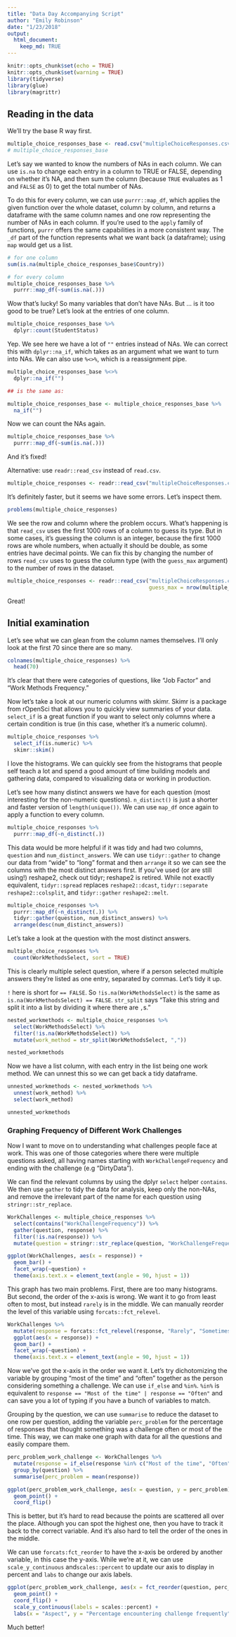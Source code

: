 ```yaml
---
title: "Data Day Accompanying Script"
author: "Emily Robinson"
date: "1/23/2018"
output: 
  html_document:
    keep_md: TRUE
---
```


```r
knitr::opts_chunk$set(echo = TRUE)
knitr::opts_chunk$set(warning = TRUE)
library(tidyverse)
library(glue)
library(magrittr)
```

## Reading in the data

We'll try the base R way first. 

```r
multiple_choice_responses_base <- read.csv("multipleChoiceResponses.csv")
# multiple_choice_responses_base
```

Let's say we wanted to know the numbers of NAs in each column. We can use `is.na` to change each entry in a column to TRUE or FALSE, depending on whether it's NA, and then sum the column (because `TRUE` evaluates as 1 and `FALSE` as 0) to get the total number of NAs. 

To do this for every column, we can use `purrr::map_df`, which applies the given function over the whole dataset, column by column, and returns a dataframe with the same column names and one row representing the number of NAs in each column. If you're used to the `apply` family of functions, `purrr` offers the same capabilities in a more consistent way. The `_df` part of the function represents what we want back (a dataframe); using `map` would get us a list. 

```r
# for one column
sum(is.na(multiple_choice_responses_base$Country))

# for every column 
multiple_choice_responses_base %>%
  purrr::map_df(~sum(is.na(.)))
```

Wow that's lucky! So many variables that don't have NAs. But ... is it too good to be true? Let's look at the entries of one column.  

```r
multiple_choice_responses_base %>%
  dplyr::count(StudentStatus)
```

Yep. We see here we have a lot of `""` entries instead of NAs. We can correct this with `dplyr::na_if`, which takes as an argument what we want to turn into NAs. We can also use `%<>%`, which is a reassignment pipe. 

```r
multiple_choice_responses_base %<>%
  dplyr::na_if("")

## is the same as: 

multiple_choice_responses_base <- multiple_choice_responses_base %>%
  na_if("")
```

Now we can count the NAs again. 

```r
multiple_choice_responses_base %>%
  purrr::map_df(~sum(is.na(.)))
```

And it's fixed! 

Alternative: use `readr::read_csv` instead of `read.csv`. 

```r
multiple_choice_responses <- readr::read_csv("multipleChoiceResponses.csv")
```

It's definitely faster, but it seems we have some errors. Let's inspect them. 

```r
problems(multiple_choice_responses)
```

We see the row and column where the problem occurs. What's happening is that `read_csv` uses the first 1000 rows of a column to guess its type. But in some cases, it's guessing the column is an integer, because the first 1000 rows are whole numbers, when actually it should be double, as some entries have decimal points. We can fix this by changing the number of rows `read_csv` uses to guess the column type (with the `guess_max` argument) to the number of rows in the dataset. 

```r
multiple_choice_responses <- readr::read_csv("multipleChoiceResponses.csv", 
                                             guess_max = nrow(multiple_choice_responses))
```

Great! 

## Initial examination 

Let's see what we can glean from the column names themselves. I'll only look at the first 70 since there are so many. 

```r
colnames(multiple_choice_responses) %>%
  head(70)
```

It's clear that there were categories of questions, like "Job Factor" and "Work Methods Frequency."

Now let's take a look at our numeric columns with skimr. Skimr is a package from rOpenSci that allows you to quickly view summaries of your data. `select_if` is a great function if you want to select only columns where a certain condition is true (in this case, whether it's a numeric column).  

```r
multiple_choice_responses %>%
  select_if(is.numeric) %>%
  skimr::skim()
```

I love the histograms. We can quickly see from the histograms that people self teach a lot and spend a good amount of time building models and gathering data, compared to visualizing data or working in production.   

Let's see how many distinct answers we have for each question (most interesting for the non-numeric questions). `n_distinct()` is just a shorter and faster version of `length(unique())`. We can use `map_df` once again to apply a function to every column. 

```r
multiple_choice_responses %>%
  purrr::map_df(~n_distinct(.)) 
```

This data would be more helpful if it was tidy and had two columns, `question` and `num_distinct_answers`. We can use `tidyr::gather` to change our data from "wide" to "long" format and then `arrange` it so we can see the columns with the most distinct answers first. If you've used (or are still using!) reshape2, check out tidyr; reshape2 is retired. While not exactly equivalent, `tidyr::spread` replaces `reshape2::dcast`, `tidyr::separate` `reshape2::colsplit`, and `tidyr::gather` `reshape2::melt`. 

```r
multiple_choice_responses %>%
  purrr::map_df(~n_distinct(.)) %>%
  tidyr::gather(question, num_distinct_answers) %>%
  arrange(desc(num_distinct_answers))
```

Let's take a look at the question with the most distinct answers. 

```r
multiple_choice_responses %>%
  count(WorkMethodsSelect, sort = TRUE)
```

This is clearly multiple select question, where if a person selected multiple answers they're listed as one entry, separated by commas. Let's tidy it up. 

`!` here is short for `== FALSE`. So `!is.na(WorkMethodsSelect)` is the same as `is.na(WorkMethodsSelect) == FALSE`. `str_split` says "Take this string and split it into a list by dividing it where there are `,`s." 

```r
nested_workmethods <- multiple_choice_responses %>%
  select(WorkMethodsSelect) %>%
  filter(!is.na(WorkMethodsSelect)) %>%
  mutate(work_method = str_split(WorkMethodsSelect, ",")) 

nested_workmethods
```

Now we have a list column, with each entry in the list being one work method. We can unnest this so we can get back a tidy dataframe. 

```r
unnested_workmethods <- nested_workmethods %>%
  unnest(work_method) %>%
  select(work_method)

unnested_workmethods
```

### Graphing Frequency of Different Work Challenges 

Now I want to move on to understanding what challenges people face at work. This was one of those categories where there were multiple questions asked, all having names starting with `WorkChallengeFrequency` and ending with the challenge (e.g "DirtyData"). 

We can find the relevant columns by using the dplyr `select` helper `contains`. We then use `gather` to tidy the data for analysis, keep only the non-NAs, and remove the irrelevant part of the name for each question using `stringr::str_replace`. 

```r
WorkChallenges <- multiple_choice_responses %>%
  select(contains("WorkChallengeFrequency")) %>%
  gather(question, response) %>%
  filter(!is.na(response)) %>%
  mutate(question = stringr::str_replace(question, "WorkChallengeFrequency", "")) 

ggplot(WorkChallenges, aes(x = response)) + 
  geom_bar() + 
  facet_wrap(~question) + 
  theme(axis.text.x = element_text(angle = 90, hjust = 1))
```

This graph has two main problems. First, there are too many histograms. But second, the order of the x-axis is wrong. We want it to go from least often to most, but instead `rarely` is in the middle. We can manually reorder the level of this variable using `forcats::fct_relevel`. 

```r
WorkChallenges %>%
  mutate(response = forcats::fct_relevel(response, "Rarely", "Sometimes", "Often", "Most of the time")) %>%
  ggplot(aes(x = response)) + 
  geom_bar() + 
  facet_wrap(~question) + 
  theme(axis.text.x = element_text(angle = 90, hjust = 1))
```

Now we've got the x-axis in the order we want it. Let's try dichotomizing the variable by grouping "most of the time" and "often" together as the person considering something a challenge. We can use `if_else` and `%in%`. `%in%` is equivalent to `response == "Most of the time" | response == "Often"` and can save you a lot of typing if you have a bunch of variables to match. 

Grouping by the question, we can use `summarise` to reduce the dataset to one row per question, adding the variable `perc_problem` for the percentage of responses that thought something was a challenge often or most of the time. This way, we can make one graph with data for all the questions and easily compare them. 

```r
perc_problem_work_challenge <- WorkChallenges %>%
  mutate(response = if_else(response %in% c("Most of the time", "Often"), 1, 0)) %>%
  group_by(question) %>%
  summarise(perc_problem = mean(response)) 
```

```r
ggplot(perc_problem_work_challenge, aes(x = question, y = perc_problem)) + 
  geom_point() +
  coord_flip()
```

This is better, but it's hard to read because the points are scattered all over the place. Although you can spot the highest one, then you have to track it back to the correct variable. And it's also hard to tell the order of the ones in the middle. 

We can use `forcats:fct_reorder` to have the x-axis be ordered by another variable, in this case the y-axis. While we're at it, we can use `scale_y_continuous` and`scales::percent` to update our axis to display in percent and `labs` to change our axis labels. 

```r
ggplot(perc_problem_work_challenge, aes(x = fct_reorder(question, perc_problem), y = perc_problem)) + 
  geom_point() +
  coord_flip() + 
  scale_y_continuous(labels = scales::percent) + 
  labs(x = "Aspect", y = "Percentage encountering challenge frequently")
```

Much better!